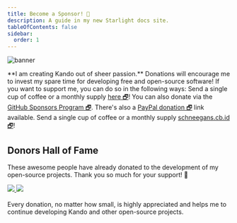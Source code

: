 ```yaml
---
title: Become a Sponsor! 💖
description: A guide in my new Starlight docs site.
tableOfContents: false
sidebar:
  order: 1
---
```



![banner](../../../assets/banner04.png)

<Intro>
**I am creating Kando out of sheer passion.** Donations will encourage me to invest my spare time for developing free and open-source software!
If you want to support me, you can do so in the following ways:
</Intro>


<CardGrid stagger>
  <CustomCard title="Via Ko-fi!" icon="simple-icons:kofi">
    Send a single cup of coffee or a monthly supply <a href="https://ko-fi.com/schneegans" target="_blank">here 🗗</a>!
  </CustomCard>
  <CustomCard title="Via GitHub!" icon="simple-icons:github">
    You can also donate via the <a href="https://github.com/sponsors/Schneegans" target="_blank">GitHub Sponsors Program 🗗</a>.
  </CustomCard>
  <CustomCard title="Via PayPal!" icon="simple-icons:paypal">
    There's also a <a href="https://www.paypal.com/donate/?hosted_button_id=3F7UFL8KLVPXE" target="_blank">PayPal donation 🗗</a> link available.
  </CustomCard>
  <CustomCard title="Via Crypto!" icon="simple-icons:bitcoin">
    Send a single cup of coffee or a monthly supply <a href="https://www.paypal.com/donate/?hosted_button_id=3F7UFL8KLVPXE" target="_blank">schneegans.cb.id 🗗</a>!
  </CustomCard>
</CardGrid>


## Donors Hall of Fame

These awesome people have already donated to the development of my open-source projects.
Thank you so much for your support! 💖

<a href="https://schneegans.github.io/sponsors" target="_blank">
  <img class="light:sl-hidden" src="https://schneegans.github.io/sponsors/sponsors_dark_small.svg" />
  <img class="dark:sl-hidden" src="https://schneegans.github.io/sponsors/sponsors_light_small.svg" />
</a>

<br />
<br />

<CustomAside type="thanks" title="Thank you!">
Every donation, no matter how small, is highly appreciated and helps me to continue developing Kando and other open-source projects.
</CustomAside>